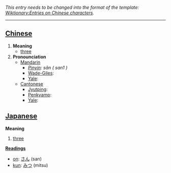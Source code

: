 ''This entry needs to be changed into the format of the template: [[Wiktionary:Entries on Chinese characters]].''
----

== [[Chinese]] ==

#'''Meaning'''
#*[[three]]
#'''Pronounciation '''
#*[[Mandarin ]]
#**''[[Pinyin]]: sān ( san1 )''
#**[[Wade-Giles]]: 
#**[[Yale]]: 
#*[[Cantonese]]
#**[[Jyutping]]: 
#**[[Penkyamp]]: 
#**[[Yale]]: 

== [[Japanese]] ==

'''Meaning'''
#[[three]]

'''[[Reading]]s'''
*[[on]]: [[さん]] (san)
*[[kun]]: [[みつ]] (mitsu)